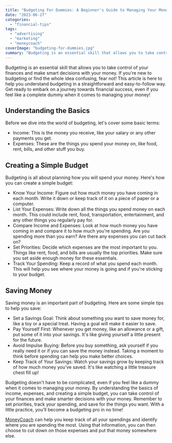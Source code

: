 ```yaml
---
title: "Budgeting For Dummies: A Beginner's Guide to Managing Your Money"
date: "2023-06-27"
categories: 
  - "financial-tips"
tags: 
  - "advertising"
  - "marketing"
  - "moneycoach"
coverImage: "budgeting-for-dummies.jpg"
summary: "Budgeting is an essential skill that allows you to take control of your finances and make smart decisions with your money."
---
```

Budgeting is an essential skill that allows you to take control of your finances and make smart decisions with your money. If you're new to budgeting or find the whole idea confusing, fear not! This article is here to help you understand budgeting in a straightforward and easy-to-follow way. Get ready to embark on a journey towards financial success, even if you feel like a complete dummy when it comes to managing your money!

## Understanding the Basics

Before we dive into the world of budgeting, let's cover some basic terms:

- Income: This is the money you receive, like your salary or any other payments you get.
- Expenses: These are the things you spend your money on, like food, rent, bills, and other stuff you buy.

## Creating a Simple Budget

Budgeting is all about planning how you will spend your money. Here's how you can create a simple budget:

- Know Your Income: Figure out how much money you have coming in each month. Write it down or keep track of it on a piece of paper or a computer.
- List Your Expenses: Write down all the things you spend money on each month. This could include rent, food, transportation, entertainment, and any other things you regularly pay for.
- Compare Income and Expenses: Look at how much money you have coming in and compare it to how much you're spending. Are you spending more than you earn? Are there any expenses you can cut back on?
- Set Priorities: Decide which expenses are the most important to you. Things like rent, food, and bills are usually the top priorities. Make sure you set aside enough money for these essentials.
- Track Your Spending: Keep a record of what you spend each month. This will help you see where your money is going and if you're sticking to your budget.

## Saving Money

Saving money is an important part of budgeting. Here are some simple tips to help you save:

- Set a Savings Goal: Think about something you want to save money for, like a toy or a special treat. Having a goal will make it easier to save.
- Pay Yourself First: Whenever you get money, like an allowance or a gift, put some of it into your savings. It's like giving yourself a little present for the future.
- Avoid Impulse Buying: Before you buy something, ask yourself if you really need it or if you can save the money instead. Taking a moment to think before spending can help you make better choices.
- Keep Track of Your Savings: Watch your savings grow by keeping track of how much money you've saved. It's like watching a little treasure chest fill up!

Budgeting doesn't have to be complicated, even if you feel like a dummy when it comes to managing your money. By understanding the basics of income, expenses, and creating a simple budget, you can take control of your finances and make smarter decisions with your money. Remember to set priorities, track your spending, and save for the things you want. With a little practice, you'll become a budgeting pro in no time!

[MoneyCoach](/) can help you keep track of all your spendings and identify where you are spending the most. Using that information, you can then choose to cut down on those expenses and put that money somewhere else.
